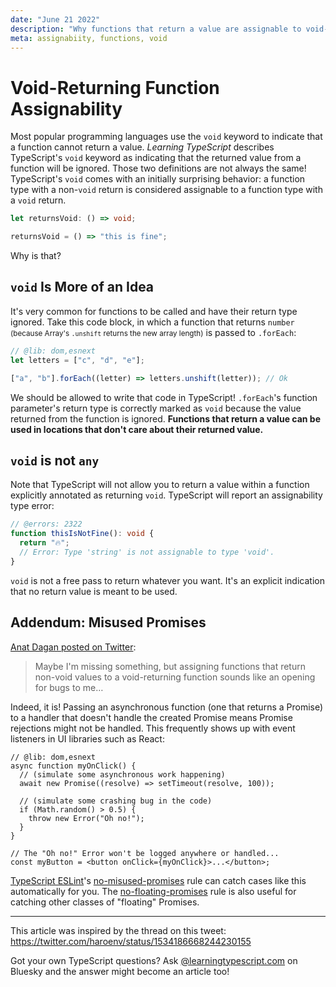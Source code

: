 ```yaml
---
date: "June 21 2022"
description: "Why functions that return a value are assignable to void-returning function types in TypeScript."
meta: assignabiity, functions, void
---
```


# Void-Returning Function Assignability

Most popular programming languages use the `void` keyword to indicate that a function cannot return a value.
_Learning TypeScript_ describes TypeScript's `void` keyword as indicating that the returned value from a function will be ignored.
Those two definitions are not always the same!
TypeScript's `void` comes with an initially surprising behavior: a function type with a non-`void` return is considered assignable to a function type with a `void` return.

```ts twoslash
let returnsVoid: () => void;

returnsVoid = () => "this is fine";
```

Why is that?

<!--truncate-->

## `void` Is More of an Idea

It's very common for functions to be called and have their return type ignored.
Take this code block, in which a function that returns `number` <small>(because Array's `.unshift` returns the new array length)</small> is passed to `.forEach`:

```ts twoslash
// @lib: dom,esnext
let letters = ["c", "d", "e"];

["a", "b"].forEach((letter) => letters.unshift(letter)); // Ok
```

We should be allowed to write that code in TypeScript!
`.forEach`'s function parameter's return type is correctly marked as `void` because the value returned from the function is ignored.
**Functions that return a value can be used in locations that don't care about their returned value.**

## `void` is not `any`

Note that TypeScript will not allow you to return a value within a function explicitly annotated as returning `void`.
TypeScript will report an assignability type error:

```ts twoslash
// @errors: 2322
function thisIsNotFine(): void {
  return "🔥";
  // Error: Type 'string' is not assignable to type 'void'.
}
```

`void` is not a free pass to return whatever you want.
It's an explicit indication that no return value is meant to be used.

## Addendum: Misused Promises

[Anat Dagan posted on Twitter](https://twitter.com/anat_in_a_hat/status/1539098263705485312):

> Maybe I'm missing something, but assigning functions that return non-void values to a void-returning function sounds like an opening for bugs to me…

Indeed, it is!
Passing an asynchronous function (one that returns a Promise) to a handler that doesn't handle the created Promise means Promise rejections might not be handled.
This frequently shows up with event listeners in UI libraries such as React:

```tsx twoslash
// @lib: dom,esnext
async function myOnClick() {
  // (simulate some asynchronous work happening)
  await new Promise((resolve) => setTimeout(resolve, 100));

  // (simulate some crashing bug in the code)
  if (Math.random() > 0.5) {
    throw new Error("Oh no!");
  }
}

// The "Oh no!" Error won't be logged anywhere or handled...
const myButton = <button onClick={myOnClick}>...</button>;
```

[TypeScript ESLint](https://typescript-eslint.io)'s [no-misused-promises](https://typescript-eslint.io/rules/no-misused-promises) rule can catch cases like this automatically for you.
The [no-floating-promises](https://typescript-eslint.io/rules/no-floating-promises) rule is also useful for catching other classes of "floating" Promises.

---

This article was inspired by the thread on this tweet:
https://twitter.com/haroenv/status/1534186668244230155

Got your own TypeScript questions?
Ask [@learningtypescript.com](https://bsky.app/profile/learningtypescript.com) on Bluesky and the answer might become an article too!

